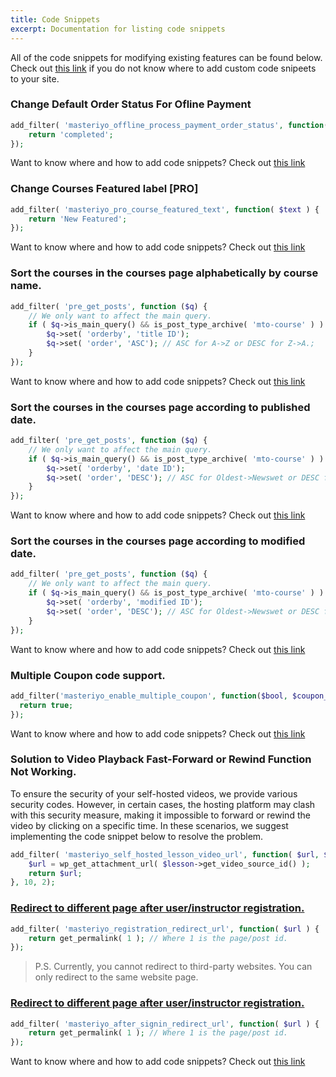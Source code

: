 ---
title: Code Snippets
excerpt: Documentation for listing code snippets
---

All of the code snippets for modifying existing features can be found below. Check out [this link](https://docs.masteriyo.com/faqs/custom-code-snippet) if you do not know where to add custom code snipeets to your site.

### Change Default Order Status For Ofline Payment

```php
add_filter( 'masteriyo_offline_process_payment_order_status', function( $status ) {
    return 'completed';
});
```

<Callout> Want to know where and how to add code snippets? Check out [this link](https://docs.masteriyo.com/faqs/custom-code-snippet) </Callout>

### Change Courses Featured label [PRO]

```php
add_filter( 'masteriyo_pro_course_featured_text', function( $text ) {
    return 'New Featured';
});
```

<Callout> Want to know where and how to add code snippets? Check out [this link](https://docs.masteriyo.com/faqs/custom-code-snippet) </Callout>

### Sort the courses in the courses page alphabetically by course name.
```php
add_filter( 'pre_get_posts', function ($q) {
	// We only want to affect the main query.
	if ( $q->is_main_query() && is_post_type_archive( 'mto-course' ) ) {
		$q->set( 'orderby', 'title ID');
		$q->set( 'order', 'ASC'); // ASC for A->Z or DESC for Z->A.;
	}
});
```

<Callout> Want to know where and how to add code snippets? Check out [this link](https://docs.masteriyo.com/faqs/custom-code-snippet) </Callout>

### Sort the courses in the courses page according to published date.
```php
add_filter( 'pre_get_posts', function ($q) {
	// We only want to affect the main query.
	if ( $q->is_main_query() && is_post_type_archive( 'mto-course' ) ) {
		$q->set( 'orderby', 'date ID');
		$q->set( 'order', 'DESC'); // ASC for Oldest->Newswet or DESC for Newest->Oldest
	}
});
```

<Callout> Want to know where and how to add code snippets? Check out [this link](https://docs.masteriyo.com/faqs/custom-code-snippet) </Callout>

### Sort the courses in the courses page according to modified date.
```php
add_filter( 'pre_get_posts', function ($q) {
	// We only want to affect the main query.
	if ( $q->is_main_query() && is_post_type_archive( 'mto-course' ) ) {
		$q->set( 'orderby', 'modified ID');
		$q->set( 'order', 'DESC'); // ASC for Oldest->Newswet or DESC for Newest->Oldest
	}
});
```

<Callout> Want to know where and how to add code snippets? Check out [this link](https://docs.masteriyo.com/faqs/custom-code-snippet) </Callout>

### Multiple Coupon code support.
```php
add_filter('masteriyo_enable_multiple_coupon', function($bool, $coupon_code) {
  return true;
});
```

<Callout> Want to know where and how to add code snippets? Check out [this link](https://docs.masteriyo.com/faqs/custom-code-snippet) </Callout>

### Solution to Video Playback Fast-Forward or Rewind Function Not Working.

To ensure the security of your self-hosted videos, we provide various security codes. However, in certain cases, the hosting platform may clash with this security measure, making it impossible to forward or rewind the video by clicking on a specific time. In these scenarios, we suggest implementing the code snippet below to resolve the problem.

```php
add_filter( 'masteriyo_self_hosted_lesson_video_url', function( $url, $lesson ) {
	$url = wp_get_attachment_url( $lesson->get_video_source_id() );
	return $url;
}, 10, 2);
```

### [Redirect to different page after user/instructor registration.](#redirect-to-different-page-after-user-registration)

```php
add_filter( 'masteriyo_registration_redirect_url', function( $url ) {
	return get_permalink( 1 ); // Where 1 is the page/post id.
});
```
> P.S. Currently, you cannot redirect to third-party websites. You can only redirect to the same website page.


### [Redirect to different page after user/instructor registration.](#redirect-to-different-page-after-user-logged-in)
```php
add_filter( 'masteriyo_after_signin_redirect_url', function( $url ) {
	return get_permalink( 1 ); // Where 1 is the page/post id.
});
```

<Callout> Want to know where and how to add code snippets? Check out [this link](https://docs.masteriyo.com/faqs/custom-code-snippet) </Callout>
